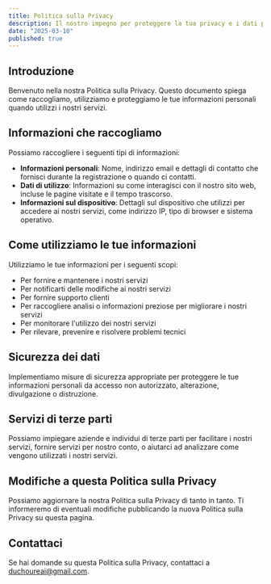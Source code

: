 ```yaml
---
title: Politica sulla Privacy
description: Il nostro impegno per proteggere la tua privacy e i dati personali
date: "2025-03-10"
published: true
---
```


## Introduzione

Benvenuto nella nostra Politica sulla Privacy. Questo documento spiega come raccogliamo, utilizziamo e proteggiamo le tue informazioni personali quando utilizzi i nostri servizi.

## Informazioni che raccogliamo

Possiamo raccogliere i seguenti tipi di informazioni:

- **Informazioni personali**: Nome, indirizzo email e dettagli di contatto che fornisci durante la registrazione o quando ci contatti.
- **Dati di utilizzo**: Informazioni su come interagisci con il nostro sito web, incluse le pagine visitate e il tempo trascorso.
- **Informazioni sul dispositivo**: Dettagli sul dispositivo che utilizzi per accedere ai nostri servizi, come indirizzo IP, tipo di browser e sistema operativo.

## Come utilizziamo le tue informazioni

Utilizziamo le tue informazioni per i seguenti scopi:

- Per fornire e mantenere i nostri servizi
- Per notificarti delle modifiche ai nostri servizi
- Per fornire supporto clienti
- Per raccogliere analisi o informazioni preziose per migliorare i nostri servizi
- Per monitorare l'utilizzo dei nostri servizi
- Per rilevare, prevenire e risolvere problemi tecnici

## Sicurezza dei dati

Implementiamo misure di sicurezza appropriate per proteggere le tue informazioni personali da accesso non autorizzato, alterazione, divulgazione o distruzione.

## Servizi di terze parti

Possiamo impiegare aziende e individui di terze parti per facilitare i nostri servizi, fornire servizi per nostro conto, o aiutarci ad analizzare come vengono utilizzati i nostri servizi.

## Modifiche a questa Politica sulla Privacy

Possiamo aggiornare la nostra Politica sulla Privacy di tanto in tanto. Ti informeremo di eventuali modifiche pubblicando la nuova Politica sulla Privacy su questa pagina.

## Contattaci

Se hai domande su questa Politica sulla Privacy, contattaci a duchoureai@gmail.com.
